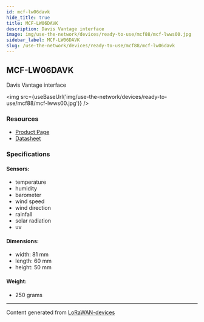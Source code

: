 ```yaml
---
id: mcf-lw06davk
hide_title: true
title: MCF-LW06DAVK
description: Davis Vantage interface
image: img/use-the-network/devices/ready-to-use/mcf88/mcf-lwws00.jpg
sidebar_label: MCF-LW06DAVK
slug: /use-the-network/devices/ready-to-use/mcf88/mcf-lw06davk
---
```



## MCF-LW06DAVK

Davis Vantage interface

<img src={useBaseUrl('img/use-the-network/devices/ready-to-use/mcf88/mcf-lwws00.jpg')} />

### Resources

- [Product Page](https://www.mcf88.it/prodotto/mcf-lw06davk/)
- [Datasheet](https://www.mcf88.it/wp-content/uploads/2020/07/MCF-LWWS06DAVK_DAVKP.pdf)

### Specifications

#### Sensors:

- temperature
- humidity
- barometer
- wind speed
- wind direction
- rainfall
- solar radiation
- uv

#### Dimensions:

- width: 81 mm
- length: 60 mm
- height: 50 mm

#### Weight:

- 250 grams

---

Content generated from [LoRaWAN-devices](https://github.com/TheThingsNetwork/lorawan-devices)

